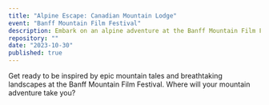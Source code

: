 ```yaml
---
title: "Alpine Escape: Canadian Mountain Lodge"
event: "Banff Mountain Film Festival"
description: Embark on an alpine adventure at the Banff Mountain Film Festival and unwind in a cozy mountain lodge nestled in the heart of the Canadian Rockies. From adrenaline-pumping films to outdoor exploration, discover the thrill of the mountains.
repository: ""
date: "2023-10-30"
published: true
---
```


Get ready to be inspired by epic mountain tales and breathtaking landscapes at the Banff Mountain Film Festival. Where will your mountain adventure take you?
